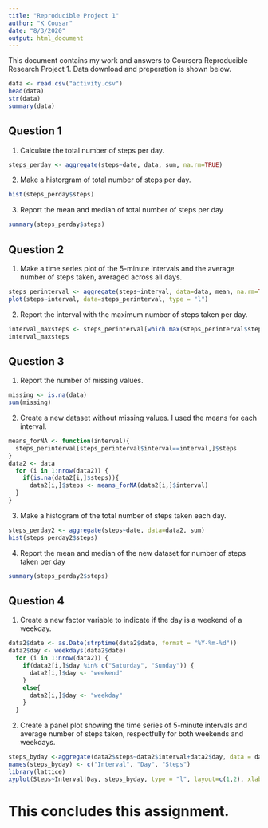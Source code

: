 ---
title: "Reproducible Project 1"
author: "K Cousar"
date: "8/3/2020"
output: html_document
---

This document contains my work and answers to Coursera Reproducible Research Project 1. Data download and preperation is shown below. 

```{r}
data <- read.csv("activity.csv")
head(data)
str(data)
summary(data)
```

## Question 1  
1. Calculate the total number of steps per day.
```{r}
steps_perday <- aggregate(steps~date, data, sum, na.rm=TRUE)
```
2. Make a historgram of total number of steps per day. 
```{r}
hist(steps_perday$steps)
```  
3. Report the mean and median of total number of steps per day
```{r}
summary(steps_perday$steps)
```

## Question 2  
1. Make a time series plot of the 5-minute intervals and the average number of steps taken, averaged across all days.
```{r}
steps_perinterval <- aggregate(steps~interval, data=data, mean, na.rm=TRUE)
plot(steps~interval, data=steps_perinterval, type = "l")
```    
2. Report the interval with the maximum number of steps taken per day.
```{r}
interval_maxsteps <- steps_perinterval[which.max(steps_perinterval$steps),]$interval
interval_maxsteps
```

## Question 3  
1. Report the number of missing values.
```{r}
missing <- is.na(data)
sum(missing)
```  
2. Create a new dataset without missing values. I used the means for each interval. 
```{r}
means_forNA <- function(interval){
  steps_perinterval[steps_perinterval$interval==interval,]$steps
}
data2 <- data
  for (i in 1:nrow(data2)) {
    if(is.na(data2[i,]$steps)){
      data2[i,]$steps <- means_forNA(data2[i,]$interval)
  }
}
```  
3. Make a histogram of the total number of steps taken each day.
```{r}
steps_perday2 <- aggregate(steps~date, data=data2, sum)
hist(steps_perday2$steps)
```  
4. Report the mean and median of the new dataset for number of steps taken per day
```{r}
summary(steps_perday2$steps)
```

## Question 4  
1. Create a new factor variable to indicate if the day is a weekend of a weekday.
```{r}
data2$date <- as.Date(strptime(data2$date, format = "%Y-%m-%d"))
data2$day <- weekdays(data2$date)
  for (i in 1:nrow(data2)) {
    if(data2[i,]$day %in% c("Saturday", "Sunday")) {
      data2[i,]$day <- "weekend"
    }
    else{
      data2[i,]$day <- "weekday"
    }
  }
```  
2. Create a panel plot showing the time series of 5-minute intervals and average number of steps taken, respectfully for both weekends and weekdays. 
```{r}
steps_byday <-aggregate(data2$steps~data2$interval+data2$day, data = data2, mean)
names(steps_byday) <- c("Interval", "Day", "Steps")
library(lattice)
xyplot(Steps~Interval|Day, steps_byday, type = "l", layout=c(1,2), xlab= "Interval", ylab = "Number of Steps")
```  
# This concludes this assignment. 